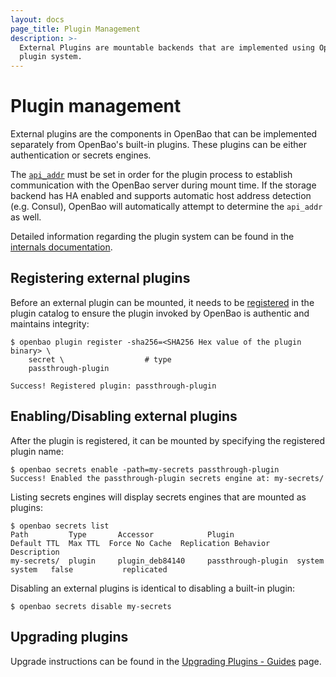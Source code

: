 ```yaml
---
layout: docs
page_title: Plugin Management
description: >-
  External Plugins are mountable backends that are implemented using OpenBao's
  plugin system.
---
```


# Plugin management

External plugins are the components in OpenBao that can be implemented separately
from OpenBao's built-in plugins. These plugins can be either authentication or
secrets engines.

The [`api_addr`][api_addr] must be set in order for the plugin process to
establish communication with the OpenBao server during mount time. If the storage
backend has HA enabled and supports automatic host address detection (e.g.
Consul), OpenBao will automatically attempt to determine the `api_addr` as well.

Detailed information regarding the plugin system can be found in the
[internals documentation](/vault/docs/plugins).

## Registering external plugins

Before an external plugin can be mounted, it needs to be
[registered](/vault/docs/plugins/plugin-architecture#plugin-registration) in the
plugin catalog to ensure the plugin invoked by OpenBao is authentic and maintains
integrity:

```shell-session
$ openbao plugin register -sha256=<SHA256 Hex value of the plugin binary> \
    secret \                  # type
    passthrough-plugin

Success! Registered plugin: passthrough-plugin
```

## Enabling/Disabling external plugins

After the plugin is registered, it can be mounted by specifying the registered
plugin name:

```shell-session
$ openbao secrets enable -path=my-secrets passthrough-plugin
Success! Enabled the passthrough-plugin secrets engine at: my-secrets/
```

Listing secrets engines will display secrets engines that are mounted as
plugins:

```shell-session
$ openbao secrets list
Path         Type       Accessor            Plugin              Default TTL  Max TTL  Force No Cache  Replication Behavior  Description
my-secrets/  plugin     plugin_deb84140     passthrough-plugin  system       system   false           replicated
```

Disabling an external plugins is identical to disabling a built-in plugin:

```shell-session
$ openbao secrets disable my-secrets
```

## Upgrading plugins

Upgrade instructions can be found in the [Upgrading Plugins - Guides][upgrading_plugins]
page.

[api_addr]: /vault/docs/configuration#api_addr
[upgrading_plugins]: /vault/docs/upgrading/plugins
